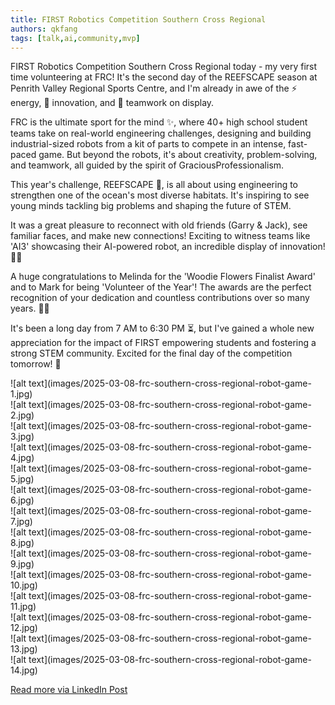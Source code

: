 ```yaml
---
title: FIRST Robotics Competition Southern Cross Regional
authors: qkfang
tags: [talk,ai,community,mvp]
---
```




FIRST Robotics Competition Southern Cross Regional today - my very first time volunteering at FRC! It's the second day of the REEFSCAPE season at Penrith Valley Regional Sports Centre, and I'm already in awe of the ⚡ energy, 🔧 innovation, and 🤝 teamwork on display.

FRC is the ultimate sport for the mind ✨, where 40+ high school student teams take on real-world engineering challenges, designing and building industrial-sized robots from a kit of parts to compete in an intense, fast-paced game. But beyond the robots, it's about creativity, problem-solving, and teamwork, all guided by the spirit of GraciousProfessionalism.

This year's challenge, REEFSCAPE 🌊, is all about using engineering to strengthen one of the ocean's most diverse habitats. It's inspiring to see young minds tackling big problems and shaping the future of STEM.

It was a great pleasure to reconnect with old friends (Garry & Jack), see familiar faces, and make new connections! Exciting to witness teams like 'AI3' showcasing their AI-powered robot, an incredible display of innovation! 🤩🤖

A huge congratulations to Melinda for the 'Woodie Flowers Finalist Award' and to Mark for being 'Volunteer of the Year'! The awards are the perfect recognition of your dedication and countless contributions over so many years. 👏🎉

It's been a long day from 7 AM to 6:30 PM ⏳, but I've gained a whole new appreciation for the impact of FIRST empowering students and fostering a strong STEM community. Excited for the final day of the competition tomorrow! 🚀

<div className="img-grid">
  <div className="img-item">
    ![alt text](images/2025-03-08-frc-southern-cross-regional-robot-game-1.jpg)
  </div>
  <div className="img-item">
    ![alt text](images/2025-03-08-frc-southern-cross-regional-robot-game-2.jpg)
  </div>
  <div className="img-item">
    ![alt text](images/2025-03-08-frc-southern-cross-regional-robot-game-3.jpg)
  </div>
  <div className="img-item">
    ![alt text](images/2025-03-08-frc-southern-cross-regional-robot-game-4.jpg)
  </div>
  <div className="img-item">
    ![alt text](images/2025-03-08-frc-southern-cross-regional-robot-game-5.jpg)
  </div>
  <div className="img-item">
    ![alt text](images/2025-03-08-frc-southern-cross-regional-robot-game-6.jpg)
  </div>
  <div className="img-item">
    ![alt text](images/2025-03-08-frc-southern-cross-regional-robot-game-7.jpg)
  </div>
  <div className="img-item">
    ![alt text](images/2025-03-08-frc-southern-cross-regional-robot-game-8.jpg)
  </div>
  <div className="img-item">
    ![alt text](images/2025-03-08-frc-southern-cross-regional-robot-game-9.jpg)
  </div>
  <div className="img-item">
    ![alt text](images/2025-03-08-frc-southern-cross-regional-robot-game-10.jpg)
  </div>
  <div className="img-item">
    ![alt text](images/2025-03-08-frc-southern-cross-regional-robot-game-11.jpg)
  </div>
  <div className="img-item">
    ![alt text](images/2025-03-08-frc-southern-cross-regional-robot-game-12.jpg)
  </div>
  <div className="img-item">
    ![alt text](images/2025-03-08-frc-southern-cross-regional-robot-game-13.jpg)
  </div>
  <div className="img-item">
    ![alt text](images/2025-03-08-frc-southern-cross-regional-robot-game-14.jpg)
  </div>
</div>

<a href="https://www.linkedin.com/posts/qkfang_frc-reefscape-frc-activity-7304095193706766336-kEyP" target="_blank">Read more via LinkedIn Post</a>
